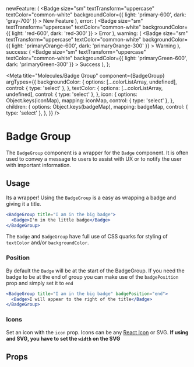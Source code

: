 



  newFeature: (
    <Badge
      size="sm"
      textTransform="uppercase"
      textColor="common-white"
      backgroundColor={{ light: 'primary-600', dark: 'gray-700' }}
    >
      New Feature
    </Badge>
  ),
  error: (
    <Badge
      size="sm"
      textTransform="uppercase"
      textColor="common-white"
      backgroundColor={{ light: 'red-600', dark: 'red-300' }}
    >
      Error
    </Badge>
  ),
  warning: (
    <Badge
      size="sm"
      textTransform="uppercase"
      textColor="common-white"
      backgroundColor={{ light: 'primaryOrange-600', dark: 'primaryOrange-300' }}
    >
      Warning
    </Badge>
  ),
  success: (
    <Badge
      size="sm"
      textTransform="uppercase"
      textColor="common-white"
      backgroundColor={{ light: 'primaryGreen-600', dark: 'primaryGreen-300' }}
    >
      Success
    </Badge>
  ),
};

<Meta
  title="Molecules/Badge Group"
  component={BadgeGroup}
  argTypes={{
    backgroundColor: {
      options: [...colorListArray, undefined],
      control: { type: 'select' },
    },
    textColor: {
      options: [...colorListArray, undefined],
      control: { type: 'select' },
    },
    icon: {
      options: Object.keys(iconMap),
      mapping: iconMap,
      control: { type: 'select' },
    },
    children: {
      options: Object.keys(badgeMap),
      mapping: badgeMap,
      control: { type: 'select' },
    },
  }}
/>

# Badge Group

The `BadgeGroup` component is a wrapper for the `Badge` component. It is often used to convey a message to users to
assist with UX or to notify the user with important information.

## Usage

Its a wrapper! Using the `BadgeGroup` is a easy as wrapping a badge and giving it a title.

```jsx
<BadgeGroup title="I am in the big badge">
  <Badge>I'm in the little badge</Badge>
</BadgeGroup>
```

The `Badge` and `BadgeGroup` have full use of CSS quarks for styling of `textColor` and/or `backgroundColor`.

### Position

By default the `Badge` will be at the start of the BadgeGroup. If you need the badge to be at the end of group you can
make use of the `badgePosition` prop and simply set it to `end`

```jsx
<BadgeGroup title="I am in the big badge" badgePosition="end">
  <Badge>I will appear to the right of the title</Badge>
</BadgeGroup>
```

### Icons

Set an icon with the `icon` prop. Icons can be any [React Icon](https://react-icons.github.io/react-icons/) or SVG. **If
using and SVG, you have to set the `width` on the SVG**

<Canvas>
  <Story name="Badge Group" story={stories.badgeGroup} />
</Canvas>

## Props

<ArgsTable story="Badge Group" />
